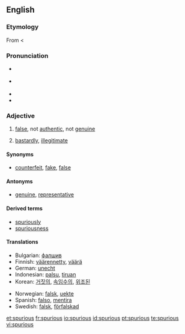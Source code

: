 {{was wotd|2007|November|27}}
==English==

===Etymology===
From {{LL.}} {{term|spurius||illegitimate, bastardly|lang=la}} < {{term|spurcus||foul, base, low|lang=la}}

===Pronunciation===
* {{a|RP}} {{IPA|/ˈspjʊə.ri.əs/}}
* {{a|US}} {{IPA|/ˈspjʊr.i.əs/}}
* {{audio|en-us-spurious.ogg|Audio (US)}}
* {{rhymes|ʊəriəs}}

=== Adjective ===
{{en-adj|-}}

# [[false]], not [[authentic]], not [[genuine]]
# {{archaic}} [[bastardly]], [[illegitimate]]

==== Synonyms ====
* {{sense|false}} [[counterfeit]], [[fake]], [[false]]

==== Antonyms ====
* {{sense|false}} [[genuine]], [[representative]]

====Derived terms====
* [[spuriously]]
* [[spuriousness]]

====Translations====
{{trans-top|false}}
*Bulgarian: [[фалшив]]
*Finnish: [[väärennetty]], [[väärä]]
*German: [[unecht]]
*Indonesian: [[palsu]], [[tiru|tiruan]]
*Korean: [[거짓의]], [[속임수의]], [[위조된]]
{{trans-mid}}
*Norwegian: [[falsk]], [[uekte]]
*Spanish: [[falso]], [[mentira]]
*Swedish: [[falsk]], [[förfalskad]]
{{trans-bottom}}

[[et:spurious]]
[[fr:spurious]]
[[io:spurious]]
[[id:spurious]]
[[pt:spurious]]
[[te:spurious]]
[[vi:spurious]]